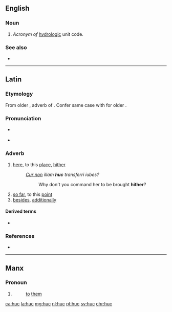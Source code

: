 ==English==

===Noun===
{{en-noun}}

# ''Acronym of'' [[hydrologic]] unit code.

===See also===
* {{pedia|Hydrologic unit}}

----

==Latin==

===Etymology===
From older {{m|la|hōc}}, adverb of {{m|la|hic}}. Confer same case with {{m|la|illūc}} for older {{m|la|illōc}}.

===Pronunciation===
* {{a|Classical}} {{IPA|/huːk/|lang=la}}
* {{audio|la-cls-huc.ogg|Audio (Classical)|lang=la}}

===Adverb===
{{la-adv|hūc||-}}

# [[here]], to this [[place]], [[hither]]
#: ''[[cur non|Cur non]] illam '''huc''' transferri iubes?''
#:: Why don't you command her to be brought '''hither'''?
# [[so far]], to this [[point]]
# [[besides]], [[additionally]]

====Derived terms====
* {{l|la|adhūc}}

===References===
* {{R:L&S}}

----

==Manx==

===Pronoun===
{{head|gv|prepositional pronoun|emphatic form|hucsyn}}

# {{form of|3rd person plural|hug|lang=gv}}
#: [[to]] [[them]]

[[ca:huc]]
[[la:huc]]
[[mg:huc]]
[[nl:huc]]
[[pt:huc]]
[[sv:huc]]
[[chr:huc]]